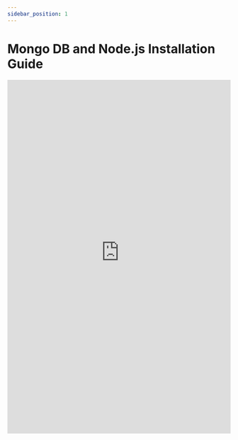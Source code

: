 ---
sidebar_position: 1
---

# Mongo DB and Node.js Installation Guide

<embed
      src="https://redback-operations.github.io/redback-documentation/pdf/mongo-guide.pdf"
      type="application/pdf"
      width="100%"
      height="800px"
/>